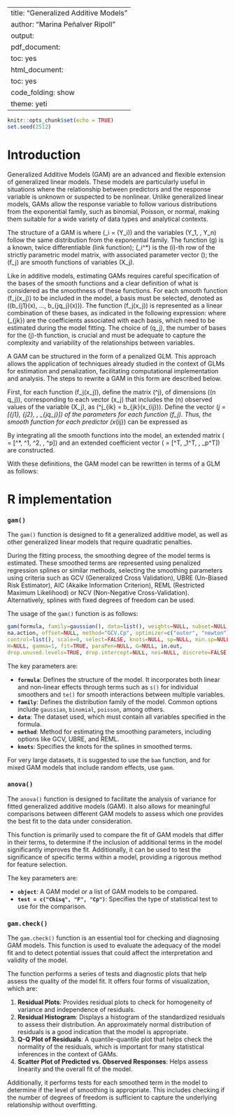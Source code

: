 
---
title: "Generalized Additive Models"
author: "Marina Peñalver Ripoll"
output:
  pdf_document:
    toc: yes
  html_document:
    toc: yes
    code_folding: show
    theme: yeti
---

```r
knitr::opts_chunk$set(echo = TRUE)
set.seed(2512)
```


# Introduction

Generalized Additive Models (GAM) are an advanced and flexible extension of generalized linear models. These models are particularly useful in situations where the relationship between predictors and the response variable is unknown or suspected to be nonlinear. Unlike generalized linear models, GAMs allow the response variable to follow various distributions from the exponential family, such as binomial, Poisson, or normal, making them suitable for a wide variety of data types and analytical contexts.

The structure of a GAM is
\begin{equation}\label{eq:GAM}
    g(\mu_i) = \mathbf{X}_i^*\theta + f_1(x_{i1}) + f_2(x_{i2}) + \dotsb + f_p(x_{ip}),
\end{equation}
where \(\mu_i = \operatorname{E}(Y_i)\) and the variables \(Y_1, \dotsc, Y_n\) follow the same distribution from the exponential family. The function \(g\) is a known, twice differentiable (link function); \(\mathbf{X}_i^*\) is the \(i\)-th row of the strictly parametric model matrix, with associated parameter vector \(\theta\); the \(f_j\) are smooth functions of variables \(X_j\).

Like in additive models, estimating GAMs requires careful specification of the bases of the smooth functions and a clear definition of what is considered as the smoothness of these functions. For each smooth function \(f_j(x_j)\) to be included in the model, a basis must be selected, denoted as \((b_{j1}(x), ..., b_{jq_j}(x))\). The function \(f_j(x_j)\) is represented as a linear combination of these bases, as indicated in the following expression:
\begin{equation}
f_j(x_{ij}) = \sum_{k=1}^{q_j} \beta_{jk} b_{jk}(x_{ij}),
\end{equation}
where \(\beta_{jk}\) are the coefficients associated with each basis, which need to be estimated during the model fitting. The choice of \(q_j\), the number of bases for the \(j\)-th function, is crucial and must be adequate to capture the complexity and variability of the relationships between variables.

A GAM can be structured in the form of a penalized GLM. This approach allows the application of techniques already studied in the context of GLMs for estimation and penalization, facilitating computational implementation and analysis. The steps to rewrite a GAM in this form are described below.

First, for each function \(f_j(x_j)\), define the matrix \(\tilde{\mathbf{X}}^j\), of dimensions \((n \times q_j)\), corresponding to each vector \(x_j\) that includes the \(n\) observed values of the variable \(X_j\), as \(\tilde{\mathbf{X}}^j_{ik} = b_{jk}(x_{ij})\). Define the vector \(\beta_j = [\beta_{j1}, \beta_{j2}, \dotsc, \beta_{jq_j}]\) of the parameters for each function \(f_j\). Thus, the smooth function for each predictor \(x_{ij}\) can be expressed as
\begin{equation*}
    f_j(x_{ij}) = \tilde{\mathbf{X}}^j \beta_j.
\end{equation*}

By integrating all the smooth functions into the model, an extended matrix \(\boldsymbol{X} = [\mathbf{X}^*, \tilde{\mathbf{X}}^1, \tilde{\mathbf{X}}^2, \dotsc, \tilde{\mathbf{X}}^p]\) and an extended coefficient vector \(\boldsymbol{\beta} = [\theta^T, \beta_1^T, \dotsc, \beta_p^T]\) are constructed.

With these definitions, the GAM model can be rewritten in terms of a GLM as follows:
\begin{equation}
    g(\mu_i) = \boldsymbol{X}_i \boldsymbol{\beta}.
\end{equation}




# R implementation

### `gam()`
The `gam()` function is designed to fit a generalized additive model, as well as other generalized linear models that require quadratic penalties.

During the fitting process, the smoothing degree of the model terms is estimated. These smoothed terms are represented using penalized regression splines or similar methods, selecting the smoothing parameters using criteria such as GCV (Generalized Cross Validation), UBRE (Un-Biased Risk Estimator), AIC (Akaike Information Criterion), REML (Restricted Maximum Likelihood) or NCV (Non-Negative Cross-Validation). Alternatively, splines with fixed degrees of freedom can be used.

The usage of the `gam()` function is as follows:

```r
gam(formula, family=gaussian(), data=list(), weights=NULL, subset=NULL, 
na.action, offset=NULL, method="GCV.Cp", optimizer=c("outer", "newton"), 
control=list(), scale=0, select=FALSE, knots=NULL, sp=NULL, min.sp=NULL, 
H=NULL, gamma=1, fit=TRUE, paraPen=NULL, G=NULL, in.out, 
drop.unused.levels=TRUE, drop.intercept=NULL, nei=NULL, discrete=FALSE, ...)
```

The key parameters are:

- **`formula`**: Defines the structure of the model. It incorporates both linear and non-linear effects through terms such as `s()` for individual smoothers and `te()` for smooth interactions between multiple variables.
- **`family`**: Defines the distribution family of the model. Common options include `gaussian`, `binomial`, `poisson`, among others.
- **`data`**: The dataset used, which must contain all variables specified in the formula.
- **`method`**: Method for estimating the smoothing parameters, including options like GCV, UBRE, and REML.
- **`knots`**: Specifies the knots for the splines in smoothed terms.

For very large datasets, it is suggested to use the `bam` function, and for mixed GAM models that include random effects, use `gamm`.

### `anova()`
The `anova()` function is designed to facilitate the analysis of variance for fitted generalized additive models (GAM). It also allows for meaningful comparisons between different GAM models to assess which one provides the best fit to the data under consideration.

This function is primarily used to compare the fit of GAM models that differ in their terms, to determine if the inclusion of additional terms in the model significantly improves the fit. Additionally, it can be used to test the significance of specific terms within a model, providing a rigorous method for feature selection.

The key parameters are:

- **`object`**: A GAM model or a list of GAM models to be compared.
- **`test = c("Chisq", "F", "Cp")`**: Specifies the type of statistical test to use for the comparison.

### `gam.check()`
The `gam.check()` function is an essential tool for checking and diagnosing GAM models. This function is used to evaluate the adequacy of the model fit and to detect potential issues that could affect the interpretation and validity of the model.

The function performs a series of tests and diagnostic plots that help assess the quality of the model fit. It offers four forms of visualization, which are:

1. **Residual Plots**: Provides residual plots to check for homogeneity of variance and independence of residuals.
2. **Residual Histogram**: Displays a histogram of the standardized residuals to assess their distribution. An approximately normal distribution of residuals is a good indication that the model is appropriate.
3. **Q-Q Plot of Residuals**: A quantile-quantile plot that helps check the normality of the residuals, which is important for many statistical inferences in the context of GAMs.
4. **Scatter Plot of Predicted vs. Observed Responses**: Helps assess linearity and the overall fit of the model.

Additionally, it performs tests for each smoothed term in the model to determine if the level of smoothing is appropriate. This includes checking if the number of degrees of freedom is sufficient to capture the underlying relationship without overfitting.



